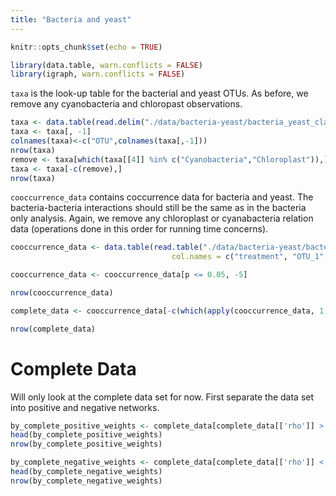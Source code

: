 ```yaml
---
title: "Bacteria and yeast"
---
```

<script>
$(document).ready(function() {
  $items = $('div#TOC li');
  $items.each(function(idx) {
    num_ul = $(this).parentsUntil('#TOC').length;
    $(this).css({'text-indent': num_ul * 10, 'padding-left': 0});
  });

});
</script>

```r
knitr::opts_chunk$set(echo = TRUE)
```

```r
library(data.table, warn.conflicts = FALSE)
library(igraph, warn.conflicts = FALSE)
```

`taxa` is the look-up table for the bacterial and yeast OTUs.  As before, we remove any cyanobacteria and chloropast observations.  
```r
taxa <- data.table(read.delim("./data/bacteria-yeast/bacteria_yeast_classified_otus"))
taxa <- taxa[, -1]
colnames(taxa)<-c("OTU",colnames(taxa[,-1]))
nrow(taxa)
remove <- taxa[which(taxa[[4]] %in% c("Cyanobacteria","Chloroplast")),]$OTU
taxa <- taxa[-c(remove),]
nrow(taxa)
```

`cooccurrence_data` contains coccurrence data for bacteria and yeast.  The bacteria-bacteria interactions should still be the same as in the bacteria only analysis.  Again, we remove any chloroplast or cyanabacteria relation data (operations done in this order for running time concerns).

```r

cooccurrence_data <- data.table(read.table("./data/bacteria-yeast/bacteria_yeast_cooccurrence", 
                                    col.names = c("treatment", "OTU_1", "OTU_2", "rho", "p")))

cooccurrence_data <- cooccurrence_data[p <= 0.05, -5]

nrow(cooccurrence_data)

complete_data <- cooccurrence_data[-c(which(apply(cooccurrence_data, 1, function(x) any(remove %in% x)))),]

nrow(complete_data)

```


# Complete Data

Will only look at the complete data set for now.  First separate the data set into positive and negative networks.

```r
by_complete_positive_weights <- complete_data[complete_data[['rho']] > 0]
head(by_complete_positive_weights)
nrow(by_complete_positive_weights)
```

```r
by_complete_negative_weights <- complete_data[complete_data[['rho']] < 0]
head(by_complete_negative_weights)
nrow(by_complete_negative_weights)
```

